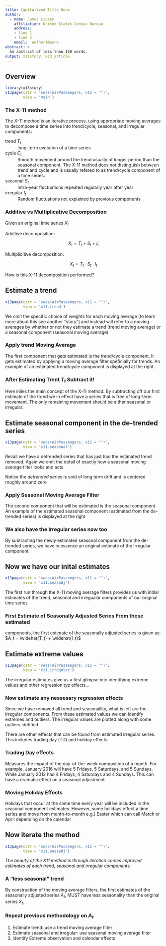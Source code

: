 ```yaml
---
title: Capitalized Title Here
author:
  - name: James Livsey
    affiliation: United States Census Bureau
    address:
    - line 1
    - line 2
    email:  author1@work
abstract: >
  An abstract of less than 150 words.
output: x13story::x13_article
---
```



## Overview

```r
library(x13story)
x13page(cstr = 'seas(AirPassengers, x11 = "")',
        view = 'main')
```


### The X-11 method

The X-11 method is an iterative process, using appropriate moving averages to decompose a time series into trend/cycle, seasonal, and irregular components:

trend $T_t$
  : long-term evolution of a time series

cycle $C_t$
  : Smooth movement around the trend usually of longer period than the seasonal component. The X-11 method does not distinguish between trend and cycle and is usually refered to as trend/cycle component of a time series.

seasonal $S_t$
  : Intra-year fluctuations repeated regularly year after year

irregular $I_t$
  : Random fluctuations not explained by previous components

### Additive vs Multiplicative Decomposition

Given an original time series $X_t$  

Additive decomposition:   

$$X_t = T_t + S_t + I_t$$ 

Multiplicitive decomposition: 

$$X_t = T_t \cdot S_t \cdot I_t$$

How is this X-11 decomposition performed?



## Estimate a trend

```r
x13page(cstr = 'seas(AirPassengers, x11 = "")',
        view = 'x11.trend')
```

We omit the specific choice of weights for each moving average [to learn more
about this see another "story"] and instead will refer to a moving averages by
whether or not they estimate a trend (trend moving average) or a seasonal
component (seasonal moving average)

### Apply trend Moving Average

The first component that gets estimated is the trend/cycle component. It gets
estimated by applying a moving average filter speficially for trends. An example
of an estimated trend/cycle component is displayed at the right.

### After Estimating Trent $T_t$ Subtract it!

Here inlies the main concept of the X-11 method. By subtracting off our first
estimate of the trend we in effect have a series that is free of long-term
movement. The only remaining movement should be either seasonal or irregular.


## Estimate seasonal component in the de-trended series

```r
x13page(cstr = 'seas(AirPassengers, x11 = "")',
        view = 'x11.seasonal')
```

Recall we have a detrended series that has just had the estimated trend removed. Again we omit the detail of exactly how a seasonal moving average filter looks and acts. 

Notice the *detrended* series is void of long term drift and is centered roughly around zero


### Apply Seasonal Moving Average Filter

The second component that will be estimated is the seasonal component. An
example of the estimated seasonal component (estimated from the de-trended
series) is displayed at the right


### We also have the Irregular series now too

By subtracting the newly estimated seasonal component from the de-trended
series, we have in essence an original estimate of the irregular component.

## Now we have our inital estimates 

```r
x13page(cstr = 'seas(AirPassengers, x11 = "")',
        view = 'x11.seasadj')
```

The first run through the X-11 moving average filters provides us with initial 
estimates of the trend, seasonal and irregualar components of our original
time series


### First Estimate of Seasonally Adjusted Series From these estimated
components, the first estimate of the seasonally adjusted series is given as:
$A_t = \widehat{T_t} + \widehat{I_t}$


## Estimate extreme values

```r
x13page(cstr = 'seas(AirPassengers, x11 = "")',
        view = 'x11.irregular')
```

The irregular estimates give us a first glimpse into identifying extreme values and other regression typ effects...


### Now estimate any nessesary regression effects

Since we have removed all trend and seasonallity, what is left are the irregular components. From these estimated values we can identify extremes and outliers. The irregular values are plotted along with some outliers idetified. 

There are other effects that can be found from estimated irregular series. This includes trading day (TD) and holiday effects.

### Trading Day effects

Measures the impact of the day-of-the-week composition of a month. For example, January 2016 will have 5 Fridays, 5 Saturdays, and 5 Sundays. While January 2013 had 4 Fridays, 4 Saturdays and 4 Sundays. This can have a dramatic effect on a seasonal adjustment 

### Moving Holiday Effects

Holidays that occur at the same time every year will be included in the seasonal component estimates. However, some holidays effect a time series and move from month-to-month e.g.) Easter which can call March or April depending on the calendar


## Now iterate the method

```r
x13page(cstr = 'seas(AirPassengers, x11 = "")',
        view = 'x11.seasadj')
```

*The beauty of the X11 method is through iteration comes improved estimates of each trend, seasonal and irregular components.*


### A "less seasonal" trend

By construction of the moving average filters, the first estimates of the seasonally adjusted series $A_t$, MUST have less sesaonality than the original series $X_t$. 


### Repeat previous methodology on $A_t$

1. Estimate trend: use a trend moving average filter  
2. Estimate seasonal and irregular: use seasonal moving average filter  
3. Identify Extreme observation and calendar effects  








